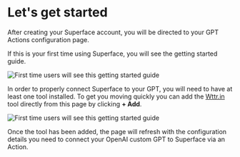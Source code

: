 # Let's get started

After creating your Superface account, you will be directed to your GPT Actions configuration page.

If this is your first time using Superface, you will see the getting started guide.

![First time users will see this getting started guide](/img/gpts/firstrun-no-tools.png)

In order to properly connect Superface to your GPT, you will need to have at least one tool installed. To get you moving quickly you can add the [Wttr.in](https://wttr.in) tool directly from this page by clicking **+ Add**.

![First time users will see this getting started guide](/img/gpts/firstrun-tool-added.png)

Once the tool has been added, the page will refresh with the configuration details you need to connect your OpenAI custom GPT to Superface via an Action.
